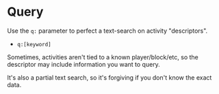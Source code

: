 # Query

Use the `q:` parameter to perfect a text-search on activity "descriptors".

- `q:[keyword]`

Sometimes, activities aren't tied to a known player/block/etc, so the descriptor may include information you want to query.

It's also a partial text search, so it's forgiving if you don't know the exact data.
